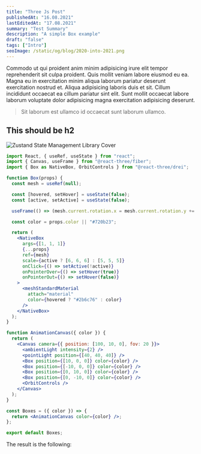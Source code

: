 ```yaml
---
title: "Three Js Post"
publishedAt: "16.08.2021"
lastEditedAt: "17.08.2021"
summary: "Test Summary"
description: "A simple Box example"
draft: "false"
tags: ["Intro"]
seoImage: /static/og/blog/2020-into-2021.png
---
```



Commodo ut qui proident anim minim adipisicing irure elit tempor reprehenderit sit culpa proident. Quis mollit veniam labore eiusmod eu ea. Magna eu in exercitation minim aliqua laborum pariatur deserunt exercitation nostrud et. Aliqua adipisicing laboris duis et sit. Cillum incididunt occaecat ea cillum pariatur sint elit. Sunt mollit occaecat labore laborum voluptate dolor adipisicing magna exercitation adipisicing deserunt.

> Sit laborum est ullamco id occaecat sunt laborum ullamco.

## This should be h2

![Zustand State Management Library Cover](./zustand.jpg "Zustand State Management Library Cover")

<Test />

```jsx
import React, { useRef, useState } from "react";
import { Canvas, useFrame } from "@react-three/fiber";
import { Box as NativeBox, OrbitControls } from "@react-three/drei";

function Box(props) {
  const mesh = useRef(null);

  const [hovered, setHover] = useState(false);
  const [active, setActive] = useState(false);

  useFrame(() => (mesh.current.rotation.x = mesh.current.rotation.y += 0.01));

  const color = props.color || "#720b23";

  return (
    <NativeBox
      args={[1, 1, 1]}
      {...props}
      ref={mesh}
      scale={active ? [6, 6, 6] : [5, 5, 5]}
      onClick={() => setActive(!active)}
      onPointerOver={() => setHover(true)}
      onPointerOut={() => setHover(false)}
    >
      <meshStandardMaterial
        attach="material"
        color={hovered ? "#2b6c76" : color}
      />
    </NativeBox>
  );
}

function AnimationCanvas({ color }) {
  return (
    <Canvas camera={{ position: [100, 10, 0], fov: 20 }}>
      <ambientLight intensity={2} />
      <pointLight position={[40, 40, 40]} />
      <Box position={[10, 0, 0]} color={color} />
      <Box position={[-10, 0, 0]} color={color} />
      <Box position={[0, 10, 0]} color={color} />
      <Box position={[0, -10, 0]} color={color} />
      <OrbitControls />
    </Canvas>
  );
}

const Boxes = ({ color }) => {
  return <AnimationCanvas color={color} />;
};

export default Boxes;
```

The result is the following:

<Boxes />
